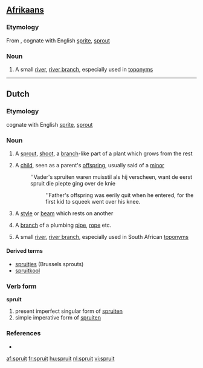 ==[[Afrikaans]]==

===Etymology===
From {{etyl|nl|af}}, cognate with English [[sprite]], [[sprout]]

===Noun===
{{infl|af|noun}} {{attention|af|gender?}}

# {{geography|lang=af}} A small [[river]], [[river branch]], especially used in [[toponym]]s

----

==Dutch==

===Etymology===
cognate with English [[sprite]], [[sprout]]

===Noun===
{{nl-noun}} {{m|f}}

# {{botany|lang=nl}} A [[sprout]], [[shoot]], a [[branch]]-like part of a plant which grows from the rest
# A [[child]], seen as a parent's [[offspring]], usually said of a [[minor]]
#:''Vader's spruiten waren muisstil als hij verscheen, want de eerst spruit die piepte ging over de knie
#::''Father's offspring was eerily quit when he entered, for the first kid to squeek went over his knee.
# {{construction|lang=nl}} A [[style]] or [[beam]] which rests on another
# A [[branch]] of a plumbing [[pipe]], [[rope]] etc.
# {{geography|lang=af}} A small [[river]], [[river branch]], especially used in South African [[toponym]]s

====Derived terms====
* [[spruitjes]] (Brussels sprouts)
* [[spruitkool]]

===Verb form===
'''spruit'''

# present imperfect singular form of [[spruiten]]
# simple imperative form of [[spruiten]]

===References===
* {{R:Koenen}}

[[af:spruit]]
[[fr:spruit]]
[[hu:spruit]]
[[nl:spruit]]
[[vi:spruit]]